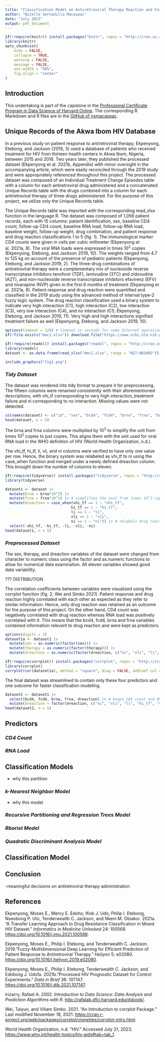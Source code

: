 ```yaml
---
title: "Classification Model on Antiretroviral Therapy Reaction and Failure Developed on the Unique Records of the Akwa Ibom HIV Database"
author: "Nicelle Sernadilla Macaspac"
date: "July 2023"
output: pdf_document
---
```



```r
if(!require(knitr)) install.packages("knitr", repos = "http://cran.us.r-project.org") # require() checks if the package exists
library(knitr)
opts_chunk$set(
	echo = FALSE,
	collapse = TRUE,
	warning = FALSE,
	message = FALSE,
	out.width = "50%",
	fig.align = "center"
)
```


## Introduction


This undertaking is part of the capstone in the [Professional Certificate Program in Data Science of Harvard Online](https://www.harvardonline.harvard.edu/course/data-science-professional-certificate). The corresponding R Markdown and R files are in the [GitHub of nsmacaspac](https://github.com/nsmacaspac/92capstone-project-idv-learners).


## Unique Records of the Akwa Ibom HIV Database


In a previous study on patient response to antiretroviral therapy, Ekpenyong, Etebong, and Jackson (2019, 3) used a database of patients who received treatment for HIV from thirteen health centers in Akwa Ibom, Nigeria, between 2015 and 2018. Two years later, they published the processed dataset (Ekpenyong et al. 2021b, Appendix) with minor oversight in the accompanying article, which were easily reconciled through the 2019 study and were appropriately referenced throughout this project. The processed dataset was composed of an Individual Treatment Change Episodes table with a column for each antiretroviral drug administered and a concatenated Unique Records table with the drugs combined into a column for each antiretroviral therapy of three drugs administered. For the purpose of this project, we utilize only the Unique Records table.

The Unique Records table was imported with the corresponding read_xlsx function in the language R. The dataset was composed of 1,056 patient records, each with 15 columns: patient identification, sex, baseline CD4 count, follow-up CD4 count, baseline RNA load, follow-up RNA load, baseline weight, follow-up weight, drug combination, and patient response and drug reaction classifications 1 to 5 (fig. 1). The immunological marker CD4 counts were given in cells per cubic millimeter (Ekpenyong et al. 2021a, 8). The viral RNA loads were expressed in times 10^2^ copies (Ekpenyong, Etebong, and Jackson 2019, 10). The weights ranged from 4.7 to 125 kg on account of the presence of pediatric patients (Ekpenyong, Etebong, and Jackson 2019, 2). The three-drug combinations of antiretroviral therapy were a complementary mix of nucleoside reverse transcriptase inhibitors tenofovir (TDF), lamivudine (3TC) and zidovudine (AZT), and non-nucleoside reverse transcriptase inhibitors efavirenz (EFV) and nivarapine (NVP) given in the first 6 months of treatment (Ekpenyong et al. 2021a, 8). Patient response and drug reaction were quantified and classified in the 2019 study using the advanced method of interval type-2 fuzzy logic system. The drug reaction classification used a binary system to indicate very high interaction (C1), high interaction (C2), low interaction (C3), very low interaction (C4), and no interaction (C5; Ekpenyong, Etebong, and Jackson 2019, 11). Very high and high interactions signified treatment failure as well (Ekpenyong, Etebong, and Jackson 2019, 10).

```r
options(timeout = 120) # timeout in seconds for some Internet operations
if(!file.exists("mmc1.xlsx")) download.file("https://www.ncbi.nlm.nih.gov/pmc/articles/PMC8142042/bin/mmc1.xlsx", "mmc1.xlsx")

if(!require(readxl)) install.packages("readxl", repos = "http://cran.us.r-project.org") # require() checks if the package exists
library(readxl)
dataset <- as.data.frame(read_xlsx("mmc1.xlsx", range = "N27:AB1083")) # range reads the Unique Records table, which is the combined version of the Individual Treatment Change Episodes table
```

```r
include_graphics("fig1.png")
```


### _Tidy Dataset_


The dataset was rendered into tidy format to prepare it for preprocessing. The fifteen columns were renamed consistently with their aforementioned descriptions, with vhi_tf corresponding to very high interaction_treatment failure and ni corresponding to no interaction. Missing values were not detected.

```r
colnames(dataset) <- c("id", "sex", "bcd4", "fcd4", "brna", "frna", "bweight", "fweight", "therapy", "response", "vhi_tf", "hi_tf", "li", "vli", "ni")
head(dataset, n = 5)
```

The brna and frna columns were multiplied by 10^2^ to simplify the unit from times 10^2^ copies to just copies. This aligns them with the unit used for viral RNA load in the WHO definition of HIV (World Health Organization, n.d.).

The vhi_tf, hi_tf, li, vli, and ni columns were verified to have only one value per row. Hence, the binary system was relabeled as vhi_tf to ni using the case_when function and merged under a newly defined dreaction column. This brought down the number of columns to eleven.

```r
if(!require(tidyverse)) install.packages("tidyverse", repos = "http://cran.us.r-project.org")
library(tidyverse)
```

```r
dataset1 <- dataset |>
  mutate(brna = brna*10^2) |>
  mutate(frna = frna*10^2) |> # simplifies the unit from times 10^2 copies to just copies
  mutate(dreaction = case_when(vhi_tf == 1 ~ "vhi_tf",
                              hi_tf == 1 ~ "hi_tf",
                              li == 1 ~ "li",
                              vli == 1 ~ "vli",
                              ni == 1 ~ "ni")) |> # relabels drug reactions as vhi_tf to ni and merges them under a newly defined dreaction column
  select(-vhi_tf, -hi_tf, -li, -vli, -ni)
head(dataset1, n = 5)
```


### _Preprocessed Dataset_


The sex, therapy, and dreaction variables of the dataset were changed from character to numeric class using the factor and as.numeric functions to allow for numerical data examination. All eleven variables showed good data variability.

??? DISTRIBUTION

The correlation coefficients between variables were visualized using the corrplot function (fig. 2; Wei and Simko 2021). Patient response and drug reaction highly correlated with each other as expected as they refer to similar information. Hence, only drug reaction was retained as an outcome for the purpose of this project. On the other hand, CD4 count was negatively correlated with drug reaction whereas RNA load was positively correlated with it. This means that the bcd4, fcd4, brna and frna variables contained information relevant to drug reaction and were kept as predictors.

```r
options(digits = 3)
dataset1a <- dataset1 |>
  mutate(sex = as.numeric(factor(sex))) |>
  mutate(therapy = as.numeric(factor(therapy))) |>
  mutate(dreaction = as.numeric(factor(dreaction, c("ni", "vli", "li", "hi_tf", "vhi_tf"))))
```

```r
if(!require(corrplot)) install.packages("corrplot", repos = "http://cran.us.r-project.org")
library(corrplot)
corrplot(cor(dataset1a), method = "square", diag = FALSE, addCoef.col = "gray", tl.col = "black", number.cex = 0.5, number.digits = 2) # shows the correlation coefficients with 2 decimal digits across all variables
```

The final dataset was streamlined to contain only these four predictors and one outcome for faster classification modeling.

```r
dataset2 <- dataset1 |>
  select(bcd4, fcd4, brna, frna, dreaction) |> # keeps CD4 count and RNA load as predictors and drug reaction as outcome
  mutate(dreaction = factor(dreaction, c("ni", "vli", "li", "hi_tf", "vhi_tf")))
head(dataset2, n = 5)
```










## Predictors


### _CD4 Count_


### _RNA Load_


## Classification Models


- why this partition


### _k-Nearest Neighbor Model_


- why this model


### _Recursive Partitioning and Regression Trees Model_


### _Rborist Model_


### _Quadratic Discriminant Analysis Model_


## Classification Model


## Conclusion


-meaningful decisions on antiretroviral therapy administration


## References


Ekpenyong, Moses E., Mercy E. Edoho, Ifiok J. Udo, Philip I. Etebong, Nseobong P. Uto, Tenderwealth C. Jackson, and Nkem M. Obiakor. 2021a. "A Transfer Learning Approach to Drug Resistance Classification in Mixed
HIV Dataset." _Informatics in Medicine Unlocked_ 24: 100568. [https://doi.org/10.1016/j.imu.2021.100568](https://doi.org/10.1016/j.imu.2021.100568).

Ekpenyong, Moses E., Philip I. Etebong, and Tenderwealth C. Jackson. 2019."Fuzzy-Multidimensional Deep Learning for Efficient Prediction of Patient Response to Antiretroviral Therapy." _Heliyon_ 5: e02080. [https://doi.org/10.1016/j.heliyon.2019.e02080](https://doi.org/10.1016/j.heliyon.2019.e02080).

Ekpenyong, Moses E., Philip I. Etebong, Tenderwealth C. Jackson, and Edidiong J. Udofa. 2021b."Processed HIV Prognostic Dataset for Control Experiments." _Data in Brief_ 36: 107147. [https://doi.org/10.1016/j.dib.2021.107147](https://doi.org/10.1016/j.dib.2021.107147).

Irizarry, Rafael A. 2002. _Introduction to Data Science: Data Analysis and Prediction Algorithms with R_. [http://rafalab.dfci.harvard.edu/dsbook/](http://rafalab.dfci.harvard.edu/dsbook/).

Wei, Taiyun, and Viliam Simko. 2021. "An Introduction to corrplot Package." Last modified November 18, 2021. [https://cran.r-project.org/web/packages/corrplot/vignettes/corrplot-intro.html](https://cran.r-project.org/web/packages/corrplot/vignettes/corrplot-intro.html).

World Health Organization, n.d. "HIV." Accessed July 21, 2023. [https://www.who.int/health-topics/hiv-aids#tab=tab_1](https://www.who.int/health-topics/hiv-aids#tab=tab_1).

